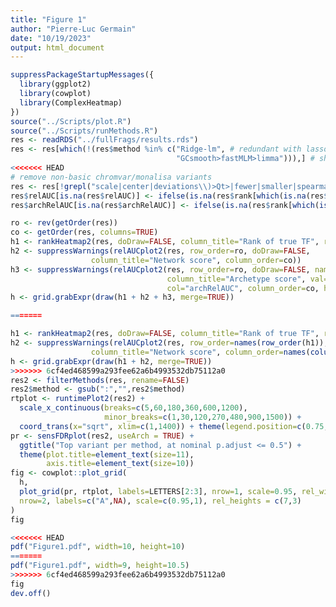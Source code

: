```yaml
---
title: "Figure 1"
author: "Pierre-Luc Germain"
date: "10/19/2023"
output: html_document
---
```


```r
suppressPackageStartupMessages({
  library(ggplot2)
  library(cowplot)
  library(ComplexHeatmap)
})
source("../Scripts/plot.R")
source("../Scripts/runMethods.R")
res <- readRDS("../fullFrags/results.rds")
res <- res[which(!(res$method %in% c("Ridge-lm", # redundant with lasso
                                     "GCsmooth>fastMLM>limma"))),] # show in a later step
<<<<<<< HEAD
# remove non-basic chromvar/monalisa variants
res <- res[!grepl("scale|center|deviations\\)>Qt>|fewer|smaller|spearman",res$method),]
res$relAUC[is.na(res$relAUC)] <- ifelse(is.na(res$rank[which(is.na(res$relAUC))]), NA, 0)
res$archRelAUC[is.na(res$archRelAUC)] <- ifelse(is.na(res$rank[which(is.na(res$archRelAUC))]), NA, 0)
```

```r
ro <- rev(getOrder(res))
co <- getOrder(res, columns=TRUE)
h1 <- rankHeatmap2(res, doDraw=FALSE, column_title="Rank of true TF", row_names_gp=gpar(fontsize=10), row_order=ro, column_order = co)
h2 <- suppressWarnings(relAUCplot2(res, row_order=ro, doDraw=FALSE,
                  column_title="Network score", column_order=co))
h3 <- suppressWarnings(relAUCplot2(res, row_order=ro, doDraw=FALSE, name="Archetype\nscore",
                                   column_title="Archetype score", val="archRelAUC",
                                   col="archRelAUC", column_order=co, hmcolors=viridisLite::inferno(100)))
h <- grid.grabExpr(draw(h1 + h2 + h3, merge=TRUE))

=======
```

```r
h1 <- rankHeatmap2(res, doDraw=FALSE, column_title="Rank of true TF", row_names_gp=gpar(fontsize=10))
h2 <- suppressWarnings(relAUCplot2(res, row_order=names(row_order(h1)), doDraw=FALSE,
                  column_title="Network score", column_order=names(column_order(h1))))
h <- grid.grabExpr(draw(h1 + h2, merge=TRUE))
>>>>>>> 6cf4ed468599a293fee62a6b4993532db75112a0
res2 <- filterMethods(res, rename=FALSE)
res2$method <- gsub(":","",res2$method)
rtplot <- runtimePlot2(res2) + 
  scale_x_continuous(breaks=c(5,60,180,360,600,1200),
                     minor_breaks=c(1,30,120,270,480,900,1500)) +
  coord_trans(x="sqrt", xlim=c(1,1400)) + theme(legend.position=c(0.75,0.2))
pr <- sensFDRplot(res2, useArch = TRUE) + 
  ggtitle("Top variant per method, at nominal p.adjust <= 0.5") +
  theme(plot.title=element_text(size=11),
        axis.title=element_text(size=10))
fig <- cowplot::plot_grid(
  h,
  plot_grid(pr, rtplot, labels=LETTERS[2:3], nrow=1, scale=0.95, rel_widths=c(4,3.5)),
  nrow=2, labels=c("A",NA), scale=c(0.95,1), rel_heights = c(7,3)
)
fig
```

```r
<<<<<<< HEAD
pdf("Figure1.pdf", width=10, height=10)
=======
pdf("Figure1.pdf", width=9, height=10.5)
>>>>>>> 6cf4ed468599a293fee62a6b4993532db75112a0
fig
dev.off()
```

